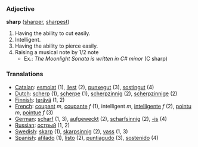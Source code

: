=== Adjective ===

'''sharp''' ([[sharper]], [[sharpest]])

#Having the ability to cut easily.
#Intelligent.
#Having the ability to pierce easily.
#Raising a musical note by 1/2 note
#* Ex.: ''The Moonlight Sonata is written in C# minor'' (C sharp)

=== Translations ===
*[[Catalan]]: [[esmolat]] (1), [[llest]] (2), [[punxegut]] (3), [[sostingut]] (4)
*[[Dutch]]: [[scherp]] (1), [[scherpe]] (1), [[scherpzinnig]] (2), [[scherpzinnige]] (2)
*[[Finnish]]: [[terävä]] (1, 2)
*[[French]]: [[coupant]] ''m'', [[coupante]] ''f'' (1), intelligent ''m'', [[intelligente]] ''f'' (2), [[pointu]] ''m'', [[pointue]] ''f'' (3)
*[[German]]: [[scharf]] (1, 3), [[aufgeweckt]] (2), [[scharfsinnig]] (2), [[-is]] (4)
*[[Russian]]: [[острый]] (1, 2)
*[[Swedish]]: [[skarp]] (1), [[skarpsinnig]] (2), [[vass]] (1, 3)
*[[Spanish]]: [[afilado]] (1), [[listo]] (2), [[puntiagudo]] (3), [[sostenido]] (4)
